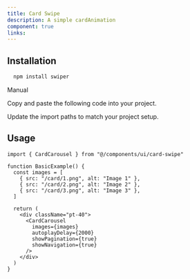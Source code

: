 ```yaml
---
title: Card Swipe
description: A simple cardAnimation
component: true
links:
---
```


<ComponentPreview
  name="card-swipe-demo"
  className="[&_.preview>[data-orientation=vertical]]:sm:max-w-[70%]"
  description="All variations"
/>

## Installation

```bash
  npm install swiper
```

<Tabs defaultValue="manual">

<TabsList>
  <TabsTrigger value="manual">Manual</TabsTrigger>
</TabsList>

<TabsContent value="manual">

<Steps>

<Step>Copy and paste the following code into your project.</Step>

<ComponentSource name="card-swipe" />

<Step>Update the import paths to match your project setup.</Step>

## Usage

```tsx
import { CardCarousel } from "@/components/ui/card-swipe"
```

```tsx
function BasicExample() {
  const images = [
    { src: "/card/1.png", alt: "Image 1" },
    { src: "/card/2.png", alt: "Image 2" },
    { src: "/card/3.png", alt: "Image 3" },
  ]

  return (
    <div className="pt-40">
      <CardCarousel
        images={images}
        autoplayDelay={2000}
        showPagination={true}
        showNavigation={true}
      />
    </div>
  )
}
```

</Steps>

</TabsContent>

</Tabs>
